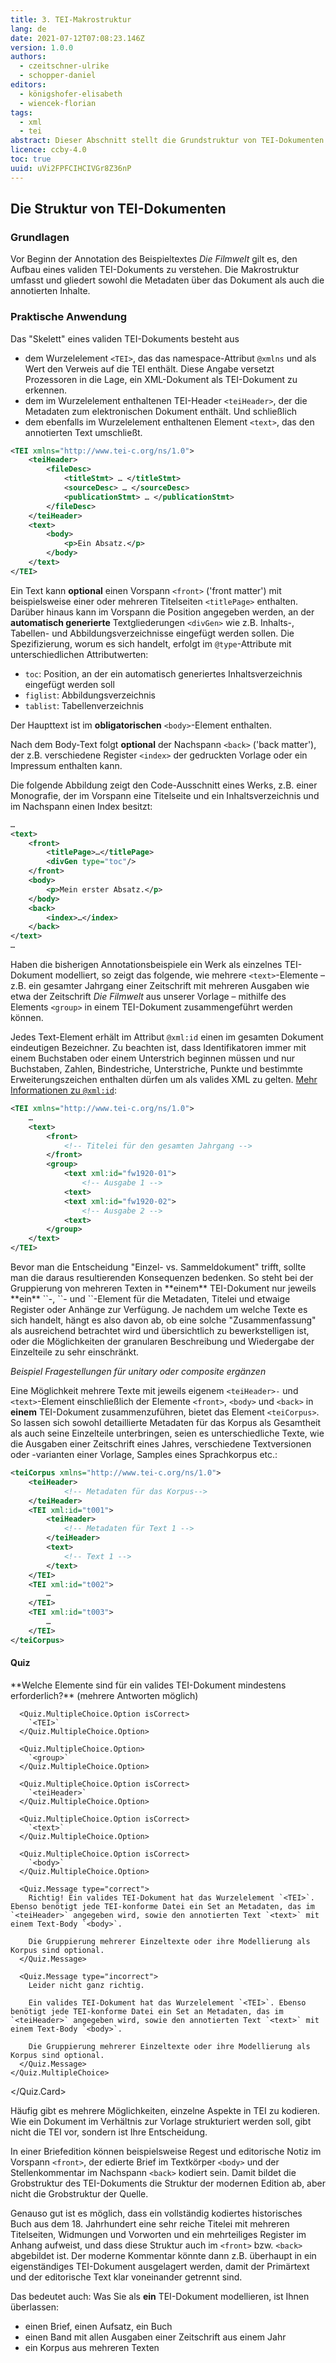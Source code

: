 ```yaml
---
title: 3. TEI-Makrostruktur
lang: de
date: 2021-07-12T07:08:23.146Z
version: 1.0.0
authors:
  - czeitschner-ulrike
  - schopper-daniel
editors:
  - königshofer-elisabeth
  - wiencek-florian
tags:
  - xml
  - tei
abstract: Dieser Abschnitt stellt die Grundstruktur von TEI-Dokumenten vor.
licence: ccby-4.0
toc: true
uuid: uVi2FPFCIHCIVGr8Z36nP
---
```

## Die Struktur von TEI-Dokumenten

### Grundlagen

Vor Beginn der Annotation des Beispieltextes _Die Filmwelt_  gilt es, den Aufbau eines validen TEI-Dokuments zu verstehen. Die Makrostruktur umfasst und gliedert sowohl die Metadaten über das Dokument als auch die annotierten Inhalte.

### Praktische Anwendung

Das "Skelett" eines validen TEI-Dokuments besteht aus
- dem Wurzelelement `<TEI>`, das das namespace-Attribut `@xmlns` und als Wert den Verweis auf die TEI enthält. Diese Angabe versetzt Prozessoren in die Lage, ein XML-Dokument als TEI-Dokument zu erkennen.
- dem im Wurzelelement enthaltenen TEI-Header `<teiHeader>`, der die Metadaten zum elektronischen Dokument enthält. Und schließlich
- dem ebenfalls im Wurzelelement enthaltenen Element `<text>`, das den annotierten Text umschließt. 


```xml
<TEI xmlns="http://www.tei-c.org/ns/1.0">
	<teiHeader>
		<fileDesc>
			<titleStmt> … </titleStmt>
			<sourceDesc> … </sourceDesc>
			<publicationStmt> … </publicationStmt>
		</fileDesc>
	</teiHeader>
	<text>
		<body>
			<p>Ein Absatz.</p>
		</body>
	</text>
</TEI>
```


Ein Text kann **optional** einen Vorspann `<front>` ('front matter') mit beispielsweise einer oder mehreren Titelseiten `<titlePage>` enthalten. Darüber hinaus kann im Vorspann die Position angegeben werden, an der **automatisch generierte** Textgliederungen `<divGen>` wie z.B. Inhalts-, Tabellen- und Abbildungsverzeichnisse eingefügt werden sollen. Die Spezifizierung, worum es sich handelt, erfolgt im `@type`-Attribute mit unterschiedlichen Attributwerten:

- `toc`: Position, an der ein automatisch generiertes Inhaltsverzeichnis eingefügt werden soll
- `figlist`: Abbildungsverzeichnis
- `tablist`: Tabellenverzeichnis

Der Haupttext ist im **obligatorischen** `<body>`-Element enthalten.

Nach dem Body-Text folgt **optional** der Nachspann `<back>` ('back matter'), der z.B. verschiedene Register `<index>` der gedruckten Vorlage oder ein Impressum enthalten kann.

Die folgende Abbildung zeigt den Code-Ausschnitt eines Werks, z.B. einer Monografie, der im Vorspann eine Titelseite und ein Inhaltsverzeichnis und im Nachspann einen Index besitzt:

```xml
…
<text>
	<front>
		<titlePage>…</titlePage>
		<divGen type="toc"/>
	</front>
	<body>
		<p>Mein erster Absatz.</p>
	</body>
	<back>
		<index>…</index>
	</back>
</text>
…
```

Haben die bisherigen Annotationsbeispiele ein Werk als einzelnes TEI-Dokument modelliert, so zeigt das folgende, wie mehrere `<text>`-Elemente – z.B. ein gesamter Jahrgang einer Zeitschrift mit mehreren Ausgaben wie etwa der Zeitschrift _Die Filmwelt_ aus unserer Vorlage –  mithilfe des Elements `<group>` in einem TEI-Dokument zusammengeführt werden können.

Jedes Text-Element erhält im Attribut `@xml:id` einen im gesamten Dokument eindeutigen Bezeichner. Zu beachten ist, dass Identifikatoren immer mit einem Buchstaben oder einem Unterstrich beginnen müssen und nur Buchstaben, Zahlen, Bindestriche, Unterstriche, Punkte und bestimmte Erweiterungszeichen enthalten dürfen um als valides XML zu gelten. [Mehr Informationen zu `@xml:id`](https://teibyexample.org/tutorials/TBED01v00.htm?target=globalattributes#xmlid):

```xml
<TEI xmlns="http://www.tei-c.org/ns/1.0">
	…
	<text>
		<front>
			<!-- Titelei für den gesamten Jahrgang -->
		</front>
		<group>
			<text xml:id="fw1920-01">
				<!-- Ausgabe 1 -->
			<text>
			<text xml:id="fw1920-02">
				<!-- Ausgabe 2 -->
			<text>
		</group>
	</text>
</TEI>
```

<SideNote type="note" title="Merke">
Bevor man die Entscheidung "Einzel- vs. Sammeldokument" trifft, sollte man die daraus resultierenden Konsequenzen bedenken. So steht bei der Gruppierung von mehreren Texten in **einem** TEI-Dokument nur jeweils **ein** `<teiHeader>`-, `<front>`- und `<back>`-Element für die Metadaten, Titelei und etwaige Register oder Anhänge zur Verfügung. Je nachdem um welche Texte es sich handelt, hängt es also davon ab, ob eine solche "Zusammenfassung" als ausreichend betrachtet wird und übersichtlich zu bewerkstelligen ist, oder die Möglichkeiten der granularen Beschreibung und Wiedergabe der Einzelteile zu sehr einschränkt.

*Beispiel Fragestellungen für unitary oder composite ergänzen*
</SideNote>

Eine Möglichkeit mehrere Texte mit jeweils eigenem `<teiHeader>-` und `<text>`-Element einschließlich der Elemente `<front>`, `<body>` und `<back>` in **einem** TEI-Dokument zusammenzuführen, bietet das Element `<teiCorpus>`. So lassen sich sowohl detaillierte Metadaten für das Korpus als Gesamtheit als auch seine Einzelteile unterbringen, seien es unterschiedliche Texte, wie die Ausgaben einer Zeitschrift eines Jahres, verschiedene Textversionen oder -varianten einer Vorlage, Samples eines Sprachkorpus etc.:

```xml
<teiCorpus xmlns="http://www.tei-c.org/ns/1.0">
	<teiHeader>
			<!-- Metadaten für das Korpus-->
	</teiHeader>
	<TEI xml:id="t001">
		<teiHeader>
			<!-- Metadaten für Text 1 -->
		</teiHeader>
		<text>
			<!-- Text 1 -->
		</text>
	</TEI>
	<TEI xml:id="t002">
		…
	</TEI>
	<TEI xml:id="t003">
		…
	</TEI>
</teiCorpus>
```

#### Quiz

<Quiz>
  <Quiz.Card>
    <Quiz.MultipleChoice>
      <Quiz.Question>
        **Welche Elemente sind für ein valides TEI-Dokument mindestens erforderlich?** (mehrere Antworten möglich)
      </Quiz.Question>

      <Quiz.MultipleChoice.Option isCorrect>
        `<TEI>`
      </Quiz.MultipleChoice.Option>

      <Quiz.MultipleChoice.Option>
        `<group>`
      </Quiz.MultipleChoice.Option>

      <Quiz.MultipleChoice.Option isCorrect>
        `<teiHeader>`
      </Quiz.MultipleChoice.Option>

      <Quiz.MultipleChoice.Option isCorrect>
        `<text>`
      </Quiz.MultipleChoice.Option>

      <Quiz.MultipleChoice.Option isCorrect>
        `<body>`
      </Quiz.MultipleChoice.Option>

      <Quiz.Message type="correct">
        Richtig! Ein valides TEI-Dokument hat das Wurzelelement `<TEI>`. Ebenso benötigt jede TEI-konforme Datei ein Set an Metadaten, das im `<teiHeader>` angegeben wird, sowie den annotierten Text `<text>` mit einem Text-Body `<body>`.

        Die Gruppierung mehrerer Einzeltexte oder ihre Modellierung als Korpus sind optional.
      </Quiz.Message>

      <Quiz.Message type="incorrect">
        Leider nicht ganz richtig.

        Ein valides TEI-Dokument hat das Wurzelelement `<TEI>`. Ebenso benötigt jede TEI-konforme Datei ein Set an Metadaten, das im `<teiHeader>` angegeben wird, sowie den annotierten Text `<text>` mit einem Text-Body `<body>`.

        Die Gruppierung mehrerer Einzeltexte oder ihre Modellierung als Korpus sind optional.
      </Quiz.Message>
    </Quiz.MultipleChoice>
  </Quiz.Card>
</Quiz>


<SideNote type="note" title="Merke">
Häufig gibt es mehrere Möglichkeiten, einzelne Aspekte in TEI zu kodieren. Wie ein Dokument im Verhältnis zur Vorlage strukturiert werden soll, gibt nicht die TEI vor, sondern ist Ihre Entscheidung.
</SideNote>

In einer Briefedition können beispielsweise Regest und editorische Notiz im Vorspann `<front>`, der edierte Brief im Textkörper `<body>` und der Stellenkommentar im Nachspann `<back>` kodiert sein. Damit bildet die Grobstruktur des TEI-Dokuments die Struktur der modernen Edition ab, aber nicht die Grobstruktur der Quelle.

Genauso gut ist es möglich, dass ein vollständig kodiertes historisches Buch aus dem 18. Jahrhundert eine sehr reiche Titelei mit mehreren Titelseiten, Widmungen und Vorworten und ein mehrteiliges Register im Anhang aufweist, und dass diese Struktur auch im `<front>` bzw. `<back>` abgebildet ist. Der moderne Kommentar könnte dann z.B. überhaupt in ein eigenständiges TEI-Dokument ausgelagert werden, damit der Primärtext und der editorische Text klar voneinander getrennt sind.

Das bedeutet auch: Was Sie als **ein** TEI-Dokument modellieren, ist Ihnen überlassen:

- einen Brief, einen Aufsatz, ein Buch
- einen Band mit allen Ausgaben einer Zeitschrift aus einem Jahr
- ein Korpus aus mehreren Texten